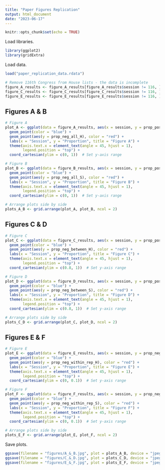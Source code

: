 ```yaml
---
title: "Paper Figures Replication"
output: html_document
date: "2023-06-17"
---
```


```r
knitr::opts_chunk$set(echo = TRUE)
```

Load libraries.
```r
library(ggplot2)
library(gridExtra)
```

Load data.
```r
load("paper_replication_data.rdata")

# Remove 116th Congress from House lists - the data is incomplete
figure_A_results <- figure_A_results[figure_A_results$session != 116, ] 
figure_C_results <- figure_C_results[figure_C_results$session != 116, ] 
figure_E_results <- figure_E_results[figure_E_results$session != 116, ] 
```

## Figures A & B
```r

# Figure A
plot_A <- ggplot(data = figure_A_results, aes(x = session, y = prop_pos_all_H)) +
  geom_point(color = "blue") +
  geom_point(aes(y = prop_neg_all_H), color = "red") +
  labs(x = "Session", y = "Proportion", title = "Figure A") +
  theme(axis.text.x = element_text(angle = 45, hjust = 1),
        legend.position = "top") +
  coord_cartesian(ylim = c(0, 1))  # Set y-axis range

# Figure B
plot_B <- ggplot(data = figure_B_results, aes(x = session, y = prop_pos_all_S)) +
  geom_point(color = "blue") +
  geom_point(aes(y = prop_neg_all_S), color = "red") +
  labs(x = "Session", y = "Proportion", title = "Figure B") +
  theme(axis.text.x = element_text(angle = 45, hjust = 1),
        legend.position = "top") +
  coord_cartesian(ylim = c(0, 1))  # Set y-axis range

# Arrange plots side by side
plots_A_B <- grid.arrange(plot_A, plot_B, ncol = 2)

```


## Figures C & D
```r

# Figure C
plot_C <- ggplot(data = figure_C_results, aes(x = session, y = prop_pos_within_H)) +
  geom_point(color = "blue") +
  geom_point(aes(y = prop_neg_between_H), color = "red") +
  labs(x = "Session", y = "Proportion", title = "Figure C") +
  theme(axis.text.x = element_text(angle = 45, hjust = 1),
        legend.position = "top") +
  coord_cartesian(ylim = c(0.8, 1))  # Set y-axis range

# Figure D
plot_D <- ggplot(data = figure_D_results, aes(x = session, y = prop_pos_within_S)) +
  geom_point(color = "blue") +
  geom_point(aes(y = prop_neg_between_S), color = "red") +
  labs(x = "Session", y = "Proportion", title = "Figure D") +
  theme(axis.text.x = element_text(angle = 45, hjust = 1),
        legend.position = "top") +
  coord_cartesian(ylim = c(0.8, 1))  # Set y-axis range

# Arrange plots side by side
plots_C_D <- grid.arrange(plot_C, plot_D, ncol = 2)

```

## Figures E & F
```r

# Figure E
plot_E <- ggplot(data = figure_E_results, aes(x = session, y = prop_neg_within_dem_H)) +
  geom_point(color = "blue") +
  geom_point(aes(y = prop_neg_within_rep_H), color = "red") +
  labs(x = "Session", y = "Proportion", title = "Figure E") +
  theme(axis.text.x = element_text(angle = 45, hjust = 1),
        legend.position = "top") +
  coord_cartesian(ylim = c(0, 0.1))  # Set y-axis range

# Figure F
plot_F <- ggplot(data = figure_F_results, aes(x = session, y = prop_neg_within_dem_S)) +
  geom_point(color = "blue") +
  geom_point(aes(y = prop_neg_within_rep_S), color = "red") +
  labs(x = "Session", y = "Proportion", title = "Figure F") +
  theme(axis.text.x = element_text(angle = 45, hjust = 1),
        legend.position = "top") +
  coord_cartesian(ylim = c(0, 0.1))  # Set y-axis range

# Arrange plots side by side
plots_E_F <- grid.arrange(plot_E, plot_F, ncol = 2)

```

Save plots.
```r
ggsave(filename = "figures/A_&_B.jpg", plot = plots_A_B, device = "jpeg")
ggsave(filename = "figures/C_&_D.jpg", plot = plots_C_D, device = "jpeg")
ggsave(filename = "figures/E_&_F.jpg", plot = plots_E_F, device = "jpeg")

```

